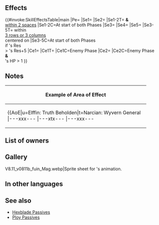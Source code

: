 {{Weapon Infobox
|tagid=SID_エトルリアの光
|intID=4425
|userVersion1=Closed
|userVersion2=Open
|exclusive=1
|weaponType=Colorless Tome
|cost=400
|might=14
|range=2
|effect=Grants Res+3.<br><br>At start of player phase or enemy phase, grants Spd/Res+6 and【Hexblade】to unit and allies within 2 spaces of unit for 1 turn, and also, if any foes within 3 rows or 3 columns centered on unit have Res < unit's Res+5, inflicts Atk/Spd-7,【Guard】, and 【Exposure】on those foes through their next actions.<br><br>If foe initiates combat, inflicts penalty on foe's Atk/Spd during combat = 6 + 20% of unit's Res at start of combat, and also, if unit's HP > 1 and foe would reduce unit's HP to 0, unit survives with 1 HP (once per combat; does not stack with non-Special effects that allow unit to survive with 1 HP if foe's attack would reduce HP to 0).<br><br>【Hexblade】<br>Calculates damage using the lower of foe's Def or Res during combat for 1 turn (including damage dealt by Specials before combat).<br><br>【Guard】<br>Inflicts Special cooldown charge -1 on target per attack during combat through its next action. (Only highest value applied. Does not stack.)<br><br>【Exposure】<br>Foe's attacks deal +10 damage.
|statModifiers=0,14,0,0,3
|required=Atlas (weapon)
|properties=random_owner
}}
==Effects==
{{#invoke:SkillEffectsTable|main
|Pe={{Eft|Stat Boosts|Res|3}}
|Se1={{Eft|Bonuses|Spd/Res|6}}
|Se2={{SEt|Hexblade}}
|Se1-2T={{Tgt|Unit}} '''&''' {{Tgt|Allies}}<br>[[within 2 spaces]]
|Se1-2C=At start of both Phases
|Se3={{Eft|Penalties|Atk/Spd|7}}
|Se4={{SEt|Guard}}
|Se5={{SEt|Exposure}}
|Se3-5T={{Tgt|Foes}} within<br>[[3 rows or 3 columns]]<br>centered on {{Tgt|Unit}}
|Se3-5C=At start of both Phases<br>if {{Tgt|Unit}}'s Res<br>> {{Tgt|Foe}}'s Res+5
|Ce1={{Eft|Temporary debuffs|Atk/Spd|6 + 20% of {{Tgt|Unit}}'s Res<br>at start of combat}}
|Ce1T={{Tgt|Foe}}
|Ce1C=Enemy Phase
|Ce2={{Eft|Miracle}}
|Ce2C=Enemy Phase '''&'''<br>{{Tgt|Unit}}'s HP > 1
}}
==Notes==
{{Bonuses}}
{{Hexblade}}
{{Penalties}}
{{Guard}}
{{Exposure}}
{{IfFoeInitiates}}
{{Temporary debuffs}}
{{At start of combat}}
{{Survive with 1 HP}}
{|class="wikitable default mw-collapsible" 
!Example of Area of Effect
|-
|align="middle" style="max-width:450px;margin:auto"|{{AoE|u=Elffin: Truth Beholden|t=Narcian: Wyvern General
|---xxx---
|---xtx---
|---xxx---
|xxxxxxxxx
|xxxxuxxxx
|xxxxxxxxx
|---xxx---
|---xxx---
|---xxx---
}}
|}
==List of owners==
{{Skill Hero List}}
==Gallery==
<gallery>
V8.11_v0811b_fuin_Mag.webp|Sprite sheet for {{PAGENAME}}'s animation.
</gallery>
==In other languages==
{{OtherLanguages
|japanese=
|german=
|spanishEU=
|spanishLA=
|french=
|italian=
|chineseTW=
|portuguese=
}}
==See also==
{{See also skills|cond=(Description LIKE '%【Hexblade】%' OR Description LIKE '%【Exposure】%') AND Exclusive='1'}}
* [[Skill families/A Passives#Hexblade|Hexblade Passives]]
* [[Ploy Passives]]
{{Weapons Navbox}}